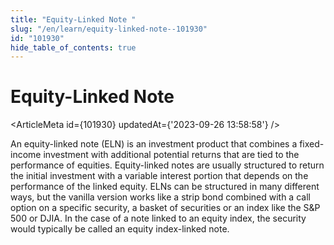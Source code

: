```yaml
---
title: "Equity-Linked Note "
slug: "/en/learn/equity-linked-note--101930"
id: "101930"
hide_table_of_contents: true
---
```



# Equity-Linked Note 

<ArticleMeta id={101930} updatedAt={'2023-09-26 13:58:58'} />
<div className='border-solid border-b border-t-0 my-4 border-[var(--ifm-color-gray-300)]' />

An equity-linked note (ELN) is an investment product that combines a fixed-income investment with additional potential returns that are tied to the performance of equities. Equity-linked notes are usually structured to return the initial investment with a variable interest portion that depends on the performance of the linked equity. ELNs can be structured in many different ways, but the vanilla version works like a strip bond combined with a call option on a specific security, a basket of securities or an index like the S&P 500 or DJIA. In the case of a note linked to an equity index, the security would typically be called an equity index-linked note.
